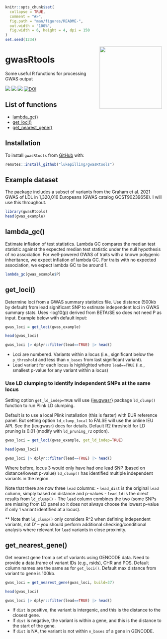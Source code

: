 
<!-- README.md is generated from README.Rmd. Please edit that file -->

```r
knitr::opts_chunk$set(
  collapse = TRUE,
  comment = "#>",
  fig.path = "man/figures/README-",
  out.width = "100%",
  fig.width = 6, height = 4, dpi = 150
)
set.seed(1234)
```

<img align="right" src="https://raw.githubusercontent.com/lukepilling/gwasRtools/master/images/gwasRtools.png" width="200" />

# gwasRtools
Some useful R functions for processing GWAS output

<!-- badges: start -->
[![](https://img.shields.io/badge/version-0.1.2-informational.svg)](https://github.com/lukepilling/gwasRtools)
[![](https://img.shields.io/github/last-commit/lukepilling/gwasRtools.svg)](https://github.com/lukepilling/gwasRtools/commits/master)
[![](https://img.shields.io/badge/lifecycle-experimental-orange)](https://www.tidyverse.org/lifecycle/#experimental)
[![DOI](https://zenodo.org/badge/655790727.svg)](https://zenodo.org/badge/latestdoi/655790727)
<!-- badges: end -->

## List of functions
  - [lambda_gc()](#lambda_gc)
  - [get_loci()](#get_loci)
  - [get_nearest_gene()](#get_nearest_gene)


## Installation
To install `gwasRtools` from [GitHub](https://github.com/) with:

```r
remotes::install_github("lukepilling/gwasRtools")
```

## Example dataset
The package includes a subset of variants from the Graham et al. 2021 GWAS of LDL in 1,320,016 Europeans (GWAS catalog GCST90239658). I will use this throughout.

``` r
library(gwasRtools)
head(gwas_example)
```

## lambda_gc()
Estimate inflation of test statistics. Lambda GC compares the median test statistic against the expected median test statistic under the null hypothesis of no association. For well-powered GWAS of traits with a known polygenic inheritance, we expect inflation of lambda GC. For traits with no expected association, we expect lambda GC to be around 1.

``` r
lambda_gc(gwas_example$P)
```

## get_loci()
Determine loci from a GWAS summary statistics file. Use distance (500kb by default) from lead significant SNP to estimate independent loci in GWAS summary stats. Uses -log10(p) derived from BETA/SE so does not need P as input. Example below with default input:

``` r
gwas_loci = get_loci(gwas_example)

head(gwas_loci)

gwas_loci |> dplyr::filter(lead==TRUE) |> head()
```

 - Loci are numbered. Variants within a locus (i.e., significant below the `p_threshold` and less than `n_bases` from last significant variant).
 - Lead variant for each locus is highlighted where `lead==TRUE` (i.e., smallest p-value for any variant within a locus)

### Use LD clumping to identify independent SNPs at the same locus 

Setting option `get_ld_indep=TRUE` will use {[ieugwasr](https://github.com/MRCIEU/ieugwasr)} package `ld_clump()` function to run Plink LD clumping. 

Default is to use a local Plink installation (this is faster) with EUR reference panel. But setting option `ld_clump_local` to FALSE will use the online IEU API. See the {ieugwasr} docs for details. Default R2 threshold for LD pruning is 0.01 (modify with `ld_pruning_r2` option). 

``` r
gwas_loci = get_loci(gwas_example, get_ld_indep=TRUE)

head(gwas_loci)

gwas_loci |> dplyr::filter(lead==TRUE) |> head()
```


Where before, locus 3 would only have had one lead SNP (based on distance/lowest p-value) `ld_clump()` has identified multiple independent variants in the region.

Note that there are now three `lead` columns:
 - `lead_dist` is the original `lead` column, simply based on distance and p-values
 - `lead_ld` is the direct results from `ld_clump()`
 - The `lead` column combines the two (some SNPs are missing from LD panel so it does not always choose the lowest p-value if only 1 variant identified at a locus).

** Note that `ld_clump()` only considers R^2 when defining independent variants, not D' -- you should perform additional checking/conditional analysis where relevant for `lead` variants in close proximity.


## get_nearest_gene()
Get nearest gene from a set of variants using GENCODE data. Need to provide a data.frame of variant IDs (e.g., rsids), CHR and POS. Default column names are the same as for `get_loci()`. Default max distance from variant to gene is 100kb.

``` r
gwas_loci = get_nearest_gene(gwas_loci, build=37)

head(gwas_loci)

gwas_loci |> dplyr::filter(lead==TRUE) |> head()
```
 - If `dist` is positive, the variant is intergenic, and this is the distance to the closest gene.
 - If `dist` is negative, the variant is within a gene, and this is the distance to the start of the gene.
 - If `dist` is NA, the variant is not within `n_bases` of a gene in GENCODE.

